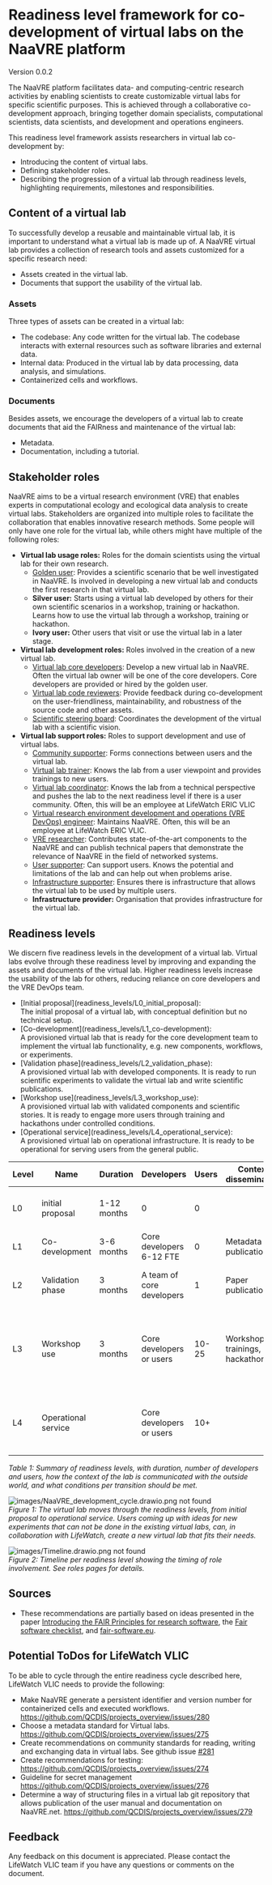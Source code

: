 # Readiness level framework for co-development of virtual labs on the NaaVRE platform


Version 0.0.2

The NaaVRE platform facilitates data- and computing-centric research activities by enabling scientists to create customizable virtual labs for specific scientific purposes.
This is achieved through a collaborative co-development approach, bringing together domain specialists, computational scientists, data scientists, and development and operations engineers.

This readiness level framework assists researchers in virtual lab co-development by:
* Introducing the content of virtual labs.
* Defining stakeholder roles.
* Describing the progression of a virtual lab through readiness levels,
highlighting requirements, milestones and responsibilities.

## Content of a virtual lab
To successfully develop a reusable and maintainable virtual lab, it is important to understand what a virtual lab is made up of.
A NaaVRE virtual lab provides a collection of research tools and assets customized for a specific research need:

* Assets created in the virtual lab.
* Documents that support the usability of the virtual lab.

### Assets
Three types of assets can be created in a virtual lab:

* The codebase: Any code written for the virtual lab. The codebase interacts with external resources such as software libraries and external data.
* Internal data: Produced in the virtual lab by data processing, data analysis, and simulations.
* Containerized cells and workflows.

### Documents
Besides assets, we encourage the developers of a virtual lab to create documents that aid the FAIRness and maintenance of the virtual lab:
* Metadata.
* Documentation, including a tutorial.

## Stakeholder roles
NaaVRE aims to be a virtual research environment (VRE) that enables experts in computational ecology and ecological data analysis
to create virtual labs.
Stakeholders are organized into multiple roles to facilitate the collaboration that enables innovative research methods. Some people will only have
one role for the virtual lab, while others might have multiple of the following roles:

* **Virtual lab usage roles:** Roles for the domain scientists using the virtual lab for their own research.
  * [Golden user](Virtual_lab_roles/Golden_user): Provides a scientific scenario that be well investigated in NaaVRE. Is involved in developing a
  new virtual lab and conducts the first research in that virtual lab.
  * **Silver user:** Starts using a virtual lab developed by others for their own scientific scenarios in a workshop, training or hackathon.
  Learns how to use the virtual lab through a workshop, training or hackathon.
  * **Ivory user:** Other users that visit or use the virtual lab in a later stage.
* **Virtual lab development roles:** Roles involved in the creation of a new virtual lab.
  * [Virtual lab core developers](Virtual_lab_roles/Core_developer): Develop a new virtual lab in NaaVRE. Often the virtual lab owner will be one of the core developers. Core developers are provided or hired by the golden user.
  * [Virtual lab code reviewers](Virtual_lab_roles/Reviewer): Provide feedback during co-development on the user-friendliness, maintainability, and robustness of the
  source code and other assets.
  * [Scientific steering board](Virtual_lab_roles/Steering_board): Coordinates the development of the virtual lab with a scientific vision.
* **Virtual lab support roles:** Roles to support development and use of virtual labs.
  * [Community supporter](Virtual_lab_roles/Community_supporter): Forms connections between users and the virtual lab.
  * [Virtual lab trainer](Virtual_lab_roles/Trainer): Knows the lab from a user viewpoint and provides trainings to new users.
  * [Virtual lab coordinator](Virtual_lab_roles/Coordinator): Knows the lab from a technical perspective and pushes the lab to the next readiness level if there is a user community. Often, this will be an employee at LifeWatch ERIC VLIC
  * [Virtual research environment development and operations (VRE DevOps) engineer](Virtual_lab_roles/DevOps): Maintains NaaVRE. Often, this will be an employee at LifeWatch ERIC VLIC.
  * [VRE researcher](Virtual_lab_roles/VRE_researcher): Contributes state-of-the-art components to the NaaVRE and can publish technical papers
  that demonstrate the relevance of NaaVRE in the field of networked systems.
  * [User supporter](Virtual_lab_roles/User_supporter): Can support users. Knows the potential and limitations of the lab and can help out when problems arise.
  * [Infrastructure supporter](Virtual_lab_roles/Infrastructure_supporter): Ensures there is infrastructure that allows the virtual lab to be used by multiple users.
  * **Infrastructure provider:** Organisation that provides infrastructure for the virtual lab.

## Readiness levels
We discern five readiness levels in the development of a virtual lab.
Virtual labs evolve through these readiness level by improving and expanding the assets and documents of the virtual lab.
Higher readiness levels increase the usability of the lab for others, reducing reliance on core developers and the VRE DevOps team.

<ul style={{ listStyleType: 'none' }}>
    <li> <Downward_arrow text="L0"/> [Initial proposal](readiness_levels/L0_initial_proposal): <div>The initial proposal of a virtual lab, with conceptual definition but no technical setup. </div></li>
    <li> <Downward_arrow text="L1"/> [Co-development](readiness_levels/L1_co-development): <div>A provisioned virtual lab that is ready for the core development team to implement the virtual lab functionality, e.g. new components, workflows, or experiments. </div></li>
    <li> <Downward_arrow text="L2"/> [Validation phase](readiness_levels/L2_validation_phase): <div>A provisioned virtual lab with developed components. It is ready to run scientific experiments to validate the virtual lab and write scientific publications. </div></li>
    <li> <Downward_arrow text="L3"/> [Workshop use](readiness_levels/L3_workshop_use): <div>A provisioned virtual lab with validated components and scientific stories. It is ready to engage more users through training and hackathons under controlled conditions. </div></li>
    <li> <Downward_arrow text="L4"/> [Operational service](readiness_levels/L4_operational_service): <div>A provisioned virtual lab on operational infrastructure. It is ready to be operational for serving users from the general public. </div></li>
</ul>

| Level | Name                | Duration    | Developers                  | Users | Context dissemination            | Entering condition                                                     | Exit condition                                                                     |
|-------|---------------------|-------------|-----------------------------|-------|----------------------------------|------------------------------------------------------------------------|------------------------------------------------------------------------------------|
| L0    | initial proposal    | 1-12 months | 0                           | 0     |                                  | A good idea & Available resources.                                     | Set up a concrete lab on the platform.                                             |
| L1    | Co-development      | 3-6 months  | Core developers 6-12 FTE    | 0     | Metadata publication             | A lab & a core development team.                                       | A lab ready for scientific experiments.                                            |
| L2    | Validation phase    | 3 months    | A team of core developers   | 1     | Paper publication                | A lab ready for writing a scientific paper.                            | One or two papers submitted to publication.                                        |
| L3    | Workshop use        | 3 months    | Core developers or users    | 10-25 | Workshops, trainings, hackathons | A working lab with documentation and training material.                | The lab has been tested in workshops / hackathons, and has an emerging  community. |
| L4    | Operational service |             | Core developers or users    | 10+   |                                  | The lab is operational, and can be managed on research infrastructure. |                                                                                    |

*Table 1: Summary of readiness levels, with duration, number of developers and users,
how the context of the lab is communicated with the outside world, and what conditions per transition should be met.*

![ images/NaaVRE_development_cycle.drawio.png not found](images/NaaVRE_development_cycle.drawio.png)<br/>
*Figure 1: The virtual lab moves through the readiness levels, from initial proposal to operational service.
Users coming up with ideas for new experiments that can not be done in the existing virtual labs,
can, in collaboration with LifeWatch, create a new virtual lab that fits their needs.*

![ images/Timeline.drawio.png not found](images/Timeline.drawio.png)<br/>
*Figure 2: Timeline per readiness level showing the timing of role involvement. See roles pages for details.*

## Sources
* These recommendations are partially based on ideas presented in the paper [Introducing the FAIR Principles for research software](https://www.nature.com/articles/s41597-022-01710-x), the [Fair software checklist](https://fairsoftwarechecklist.net/v0.2/), and [fair-software.eu](https://fair-software.eu/recommendations/license).

## Potential ToDos for LifeWatch VLIC
To be able to cycle through the entire readiness cycle described here, LifeWatch VLIC needs to provide the following:

* Make NaaVRE generate a persistent identifier and version number for containerized cells and executed workflows. https://github.com/QCDIS/projects_overview/issues/280
* Choose a metadata standard for Virtual labs.  https://github.com/QCDIS/projects_overview/issues/275
* Create recommendations on community standards for reading, writing and exchanging data in virtual labs. See github issue [#281](https://github.com/QCDIS/projects_overview/issues/281)
* Create recommendations for testing: https://github.com/QCDIS/projects_overview/issues/274
* Guideline for secret management https://github.com/QCDIS/projects_overview/issues/276
* Determine a way of structuring files in a virtual lab git repository that allows publication of the user manual and documentation on NaaVRE.net.  https://github.com/QCDIS/projects_overview/issues/279

## Feedback
Any feedback on this document is appreciated. Please contact the LifeWatch VLIC team if you have any questions or comments on the document.